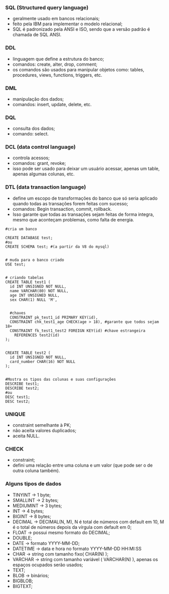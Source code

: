 






### SQL (Structured query language)

-   geralmente usado em bancos relacionais;
-   feito pela IBM para implementar o modelo relacional;
-   SQL é padronizado pela ANSI e ISO, sendo que a versão padrão é
    chamada de SQL ANSI.








### DDL

-   linguagem que define a estrutura do banco;
-   comandos: create, alter, drop, comment;
-   os comandos são usados para manipular objetos como: tables,
    procedures, views, functions, triggers, etc.








### DML

-   manipulação dos dados;
-   comandos: insert, update, delete, etc.








### DQL

-   consulta dos dados;
-   comando: select.








### DCL (data control language)

-   controla acessos;
-   comandos: grant, revoke;
-   isso pode ser usado para deixar um usuário acessar, apenas um table,
    apenas algumas colunas, etc.








### DTL (data transaction language)

-   define um escopo de transformações do banco que só seria aplicado
    quando todas as transações forem feitas com sucesso;
-   comandos: Begin transaction, commit, rollback.
-   Isso garante que todas as transações sejam feitas de forma integra,
    mesmo que aconteçam problemas, como falta de energia.

``` {code-block-mode="2" spellcheck="false" code-block-lang="sql"}
#cria um banco

CREATE DATABASE test;
#ou
CREATE SCHEMA test; #(a partir da V8 do mysql)


# muda para o banco criado
USE test;


# criando tabelas
CREATE TABLE test1 (
  id INT UNSIGNED NOT NULL,
  name VARCHAR(80) NOT NULL,
  age INT UNSIGNED NULL,
  sex CHAR(1) NULL 'M',
  
  
  #chaves
  CONSTRAINT pk_test1_id PRIMARY KEY(id),
  CONSTRAINT chk_test1_age CHECK(age > 18), #garante que todos sejam 18+
  CONSTRAINT fk_test1_test2 FOREIGN KEY(id) #chave estrangeira
    REFERENCES test2(id)
);


CREATE TABLE test2 (
  id INT UNSIGNED NOT NULL,
  card_number CHAR(16) NOT NULL
);


#Mostra os tipos das colunas e suas configurações
DESCRIBE test1;
DESCRIBE test2;
#ou
DESC test1;
DESC test2;
```








### UNIQUE

-   constraint semelhante à PK;
-   não aceita valores duplicados;
-   aceita NULL.








### CHECK

-   constraint;
-   defini uma relação entre uma coluna e um valor (que pode ser o de
    outra coluna também).








### Alguns tipos de dados

-   TINYINT → 1 byte;
-   SMALLINT → 2 bytes;
-   MEDIUMINT → 3 bytes;
-   INT → 4 bytes;
-   BIGINT → 8 bytes;
-   DECIMAL → DECIMAL(N, M), N é total de números com default em 10, M é
    o total de números depois da vírgula com default em 0;
-   FLOAT → possui mesmo formato do DECIMAL;
-   DOUBLE;
-   DATE → formato YYYY-MM-DD;
-   DATETIME → data e hora no formato YYYY-MM-DD HH:MI:SS
-   CHAR → string com tamanho fixo( CHAR(N) );
-   VARCHAR → string com tamanho variável ( VARCHAR(N) ), apenas os
    espaços ocupados serão usados;
-   TEXT;
-   BLOB → binários;
-   BIGBLOB;
-   BIGTEXT;


